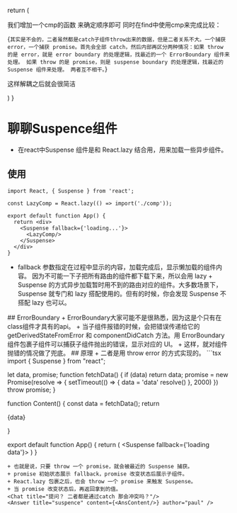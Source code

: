   return (
    <div className="prose dark:prose-invert max-w-none">
      <p>我们增加一个cmp的函数 来确定顺序即可 同时在find中使用cmp来完成比较：</p>
      <SyntaxHighlighter language="typescript" style={docco}>
        {`其实是不会的，二者虽然都是catch子组件throw出来的数据，但是二者关系不大。一个捕获 error，一个捕获 promise。首先会全部 catch，然后内部再区分两种情况：如果 throw 的是 error，就是 error boundary 的处理逻辑，找最近的一个 ErrorBoundary 组件来处理。
如果 throw 的是 promise，则是 suspense boundary 的处理逻辑，找最近的 Suspense 组件来处理。
两者互不相干。`}
      </SyntaxHighlighter>
      <p>这样解耦之后就会很简洁</p>
    </div>
  )
}

# 聊聊Suspence组件
+ 在react中Suspense 组件是和 React.lazy 结合用，用来加载一些异步组件。
## 使用
```tsx
import React, { Suspense } from 'react';

const LazyComp = React.lazy(() => import('./comp'));

export default function App() {
  return <div>
    <Suspense fallback={'loading...'}>
      <LazyComp/>
    </Suspense>
  </div>
}
```
+ fallback 参数指定在过程中显示的内容，加载完成后，显示懒加载的组件内容。
因为不可能一下子把所有路由的组件都下载下来，所以会用 lazy + Suspense 的方式异步加载暂时用不到的路由对应的组件。大多数场景下，Suspense 就专门和 lazy 搭配使用的。但有的时候，你会发现 Suspense 不搭配 lazy 也可以。
<Chat leftTitle="你在开玩笑吗？" rightTitle="当然不是，但是再聊这个之前，我们先看另一个东西！" />
## ErrorBoundary
+ ErrorBoundary大家可能不是很熟悉，因为这是个只有在class组件才具有的api。
+ 当子组件报错的时候，会把错误传递给它的 getDerivedStateFromError 和 componentDidCatch 方法。用 ErrorBoundary 组件包裹子组件可以捕获子组件抛出的错误，显示对应的 UI。
+ 这样，就对组件抛错的情况做了兜底。
<Chat leftTitle="这俩有啥关系？为什么要扯到 ErrorBoundary 呢？" rightTitle="这就要聊到二者的原理了"/>
## 原理
+ 二者是用 throw error 的方式实现的。
```tsx
import { Suspense } from "react";

let data, promise;
function fetchData() {
  if (data) return data;
  promise = new Promise(resolve => {
    setTimeout(() => {
      data = 'data'
      resolve()
    }, 2000)
  })
  throw promise;
}

function Content() {
  const data = fetchData();
  return <p>{data}</p>
}

export default function App() {
  return (
    <Suspense fallback={'loading data'}>
      <Content />
    </Suspense>
  )
}
```
+ 也就是说，只要 throw 一个 promise，就会被最近的 Suspense 捕获。
+ promise 初始状态展示 fallback，promise 改变状态后展示子组件。
+ React.lazy 包裹之后，也会 throw 一个 promise 来触发 Suspense。
+ 当 promise 改变状态后，再返回拿到的值。
<Chat title="提问？ 二者都是通过catch 那会冲突吗？"/>
<Answer title="suspence" content={<AnsContent/>} author="paul" />